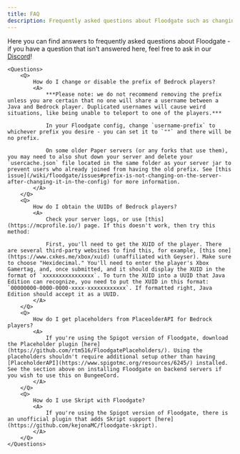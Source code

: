```yaml
---
title: FAQ
description: Frequently asked questions about Floodgate such as changing prefixes, obtaining Bedrock player UUIDs, and using Floodgate with PlaceholderAPI and Skript.
---
```



Here you can find answers to frequently asked questions about Floodgate - if you have a question that isn't answered here, feel free to ask in our [Discord](https://discord.gg/GeyserMC)!

````mdx-code-block
<Questions>
    <Q>
        How do I change or disable the prefix of Bedrock players?
        <A>
            ***Please note: we do not recommend removing the prefix unless you are certain that no one will share a username between a Java and Bedrock player. Duplicated usernames will cause weird situations, like being unable to teleport to one of the players.***

            In your Floodgate config, change `username-prefix` to whichever prefix you desire - you can set it to `""` and there will be no prefix.

            On some older Paper servers (or any forks that use them), you may need to also shut down your server and delete your `usercache.json` file located in the same folder as your server jar to prevent users who already joined from having the old prefix. See [this issue](/wiki/floodgate/issues#prefix-is-not-changing-on-the-server-after-changing-it-in-the-config) for more information.
        </A>
    </Q>
    <Q>
        How do I obtain the UUIDs of Bedrock players?
        <A>
            Check your server logs, or use [this](https://mcprofile.io/) page. If this doesn't work, then try this method:

            First, you'll need to get the XUID of the player. There are several third-party websites to find this, for example, [this one](https://www.cxkes.me/xbox/xuid) (unaffiliated with Geyser). Make sure to choose "Hexidecimal." You'll need to enter the player's Xbox Gamertag, and, once submitted, and it should display the XUID in the format of `xxxxxxxxxxxxxxxx`. To turn the XUID into a UUID that Java Edition can recognize, you need to put the XUID in this format: `00000000-0000-0000-xxxx-xxxxxxxxxxxx`. If formatted right, Java Edition should accept it as a UUID.
        </A>
    </Q>
    <Q>
        How do I get placeholders from PlaceolderAPI for Bedrock players?
        <A>
            If you're using the Spigot version of Floodgate, download the Placeholder plugin [here](https://github.com/rtm516/FloodgatePlaceholders/). Using the placeholders shouldn't require additional setup other than having [PlaceholderAPI](https://www.spigotmc.org/resources/6245/) installed. See the section above on installing Floodgate on backend servers if you wish to use this on BungeeCord.
        </A>
    </Q>
    <Q>
        How do I use Skript with Floodgate?
        <A>
            If you're using the Spigot version of Floodgate, there is an unofficial plugin that adds Skript support [here](https://github.com/kejonaMC/floodgate-skript).
        </A>
    </Q>
</Questions>
````